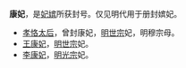 '''康妃'''，是[[妃嫔|妃嫔]]所获封号。仅见明代用于册封嫔妃。

*[[孝恪太后|孝恪太后]]，曾封康妃，[[明世宗|明世宗]]妃，明穆宗母。
*[[王康妃|王康妃]]，[[明世宗|明世宗]]妃。
*[[李康妃|李康妃]]，[[明光宗|明光宗]]妃。

{{disambig|K|Cat=中国妃的位号}}